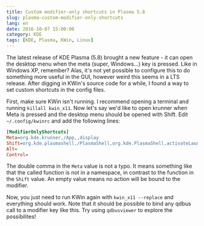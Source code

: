```yaml
---
title: Custom modifier-only shortcuts in Plasma 5.8
slug: plasma-custom-modifier-only-shortcuts
lang: en
date: 2016-10-07 15:00:00
category: KDE
tags: [KDE, Plasma, KWin, Linux]
---
```


The latest release of KDE Plasma (5.8) brought a new feature - it can open the
desktop menu when the meta (super, Windows...) key is pressed. Like in Windows
XP, remember? Alas, it's not yet possible to configure this to do something more
useful in the GUI, however weird this seems in a LTS release. After digging in
KWin's source code for a while, I found a way to set custom shortcuts in the
config files.

First, make sure KWin isn't running. I recommend opening a terminal and running
`killall kwin_x11`. Now let's say we'd like to open krunner when Meta is pressed
and the desktop menu should be opened with Shift. Edit `~/.config/kwinrc` and
add the following lines:

```ini
[ModifierOnlyShortcuts]
Meta=org.kde.krunner,/App,,display
Shift=org.kde.plasmashell,/PlasmaShell,org.kde.PlasmaShell,activateLauncherMenu
Alt=
Control=
```

The double comma in the `Meta` value is not a typo. It means something like that
the called function is not in a namespace, in contrast to the function in the
`Shift` value. An empty value means no action will be bound to the modifier.

Now, you just need to run KWin again with `kwin_x11 --replace` and everything
should work. Note that it should be possible to bind any qdbus call to a
modifier key like this. Try using `qdbusviewer` to explore the possibilites!
